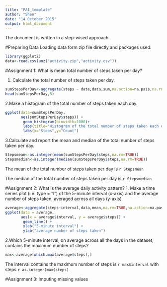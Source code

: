 ```yaml
---
title: "PA1_template"
author: "Shen"
date: "14 October 2015"
output: html_document
---
```


The document is written in a step-wised approach.

#Preparing Data
Loading data form zip file directly and packages used:
```r
library(ggplot2)
data<-read.csv(unz("activity.zip","activity.csv"))
```

#Assignment 1: What is mean total number of steps taken per day?

1. Calculate the total number of steps taken per day.
```r
sumStepsPerDay<-aggregate(steps ~ date,data,sum,na.action=na.pass,na.rm=TRUE)
head(sumStepsPerDay,5)
```

2.Make a histogram of the total number of steps taken each day.
```r
ggplot(data=sumStepsPerDay, 
       aes(sumStepsPerDay$steps)) + 
        geom_histogram(binwidth=1000)+
        labs(title="Histogram of the total number of steps taken each day")+
        labs(x="Steps",y="Count")
```

3.Calculate and report the mean and median of the total number of steps taken per day.
```r
Stepsmean<-as.integer(mean(sumStepsPerDay$steps,na.rm=TRUE))
Stepsmedian<-as.integer(median(sumStepsPerDay$steps,na.rm=TRUE))
```

The mean of the total number of steps taken per day is `r Stepsmean`

The median of the total number of steps taken per day is `r Stepsmedian`

#Assignment 2: What is the average daily activity pattern?
1. Make a time series plot (i.e. type = "l") of the 5-minute interval (x-axis) and the average number of steps taken, averaged across all days (y-axis)

```r
average<-aggregate(steps~interval,data,mean,na.rm=TRUE,na.action=na.pass)
ggplot(data = average, 
       aes(x = average$interval, y = average$steps)) + 
        geom_line() + 
        xlab("5-minute interval") +
        ylab("average number of steps taken")
```

2.Which 5-minute interval, on average across all the days in the dataset, contains the maximum number of steps?
```r
max<-average[which.max(average$steps),]
```

The interval contains the maximum number of steps is `r max$interval` 
with steps `r as.integer(max$steps)`

#Assignment 3: Imputing missing values